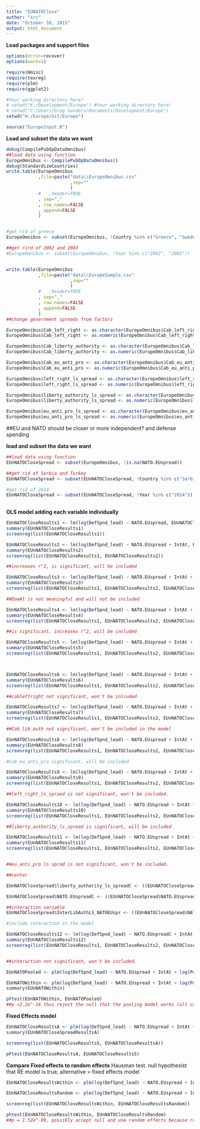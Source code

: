 ```yaml
---
title: "EUNATOClose"
author: "src"
date: "October 16, 2015"
output: html_document
---
```


**Load packages and support files**
```r
options(error=recover)
options(warn=1)

require(Hmisc)
require(texreg)
require(plm)
require(ggplot2)

#Your working directory here!
# setwd("K:/Development/Europe") #Your working directory here!
# setwd("C:/Users/Greg Sanders/Documents/Development/Europe")
setwd("H:/Europe/Git/Europe")

source("EuropeInput.R")

```


**Load and subset the data we want**
```r
debug(CompilePubOpDataOmnibus)
##load data using function
EuropeOmnibus <- CompilePubOpDataOmnibus()
debug(StandardizeCountries)
write.table(EuropeOmnibus
            ,file=paste("data\\EuropeOmnibus.csv"
                        ,sep=""
                        )
            #   ,header=TRUE
            , sep=","
            , row.names=FALSE
            , append=FALSE
            )


#get rid of greece
EuropeOmnibus <- subset(EuropeOmnibus, !Country %in% c("Greece", "Sweden","Russia","United States"))

##get rird of 2002 and 2003
#EuropeOmnibus <- subset(EuropeOmnibus, !Year %in% c("2002", "2003"))


write.table(EuropeOmnibus
            ,file=paste("data\\EuropeSample.csv"
                        ,sep=""
                        )
            #   ,header=TRUE
            , sep=","
            , row.names=FALSE
            , append=FALSE
            )
##change government spreads from factors

EuropeOmnibus$Cab_left_right <- as.character(EuropeOmnibus$Cab_left_right)
EuropeOmnibus$Cab_left_right <- as.numeric(EuropeOmnibus$Cab_left_right)

EuropeOmnibus$Cab_liberty_authority <- as.character(EuropeOmnibus$Cab_liberty_authority)
EuropeOmnibus$Cab_liberty_authority <- as.numeric(EuropeOmnibus$Cab_liberty_authority)

EuropeOmnibus$Cab_eu_anti_pro <- as.character(EuropeOmnibus$Cab_eu_anti_pro)
EuropeOmnibus$Cab_eu_anti_pro <- as.numeric(EuropeOmnibus$Cab_eu_anti_pro)

EuropeOmnibus$left_right_ls_spread <- as.character(EuropeOmnibus$left_right_ls_spread)
EuropeOmnibus$left_right_ls_spread <- as.numeric(EuropeOmnibus$left_right_ls_spread)

EuropeOmnibus$liberty_authority_ls_spread <- as.character(EuropeOmnibus$liberty_authority_ls_spread)
EuropeOmnibus$liberty_authority_ls_spread <- as.numeric(EuropeOmnibus$liberty_authority_ls_spread)

EuropeOmnibus$eu_anti_pro_ls_spread <- as.character(EuropeOmnibus$eu_anti_pro_ls_spread)
EuropeOmnibus$eu_anti_pro_ls_spread <- as.numeric(EuropeOmnibus$eu_anti_pro_ls_spread)

```




##EU and NATO should be closer or more independent? and defense spending


**load and subset the data we want**
```r

##load data using function
EUnNATOCloseSpread <- subset(EuropeOmnibus, !is.na(NATO.EUspread))

##get rid of Serbia and Turkey
EUnNATOCloseSpread <- subset(EUnNATOCloseSpread, !Country %in% c("Serbia", "Turkey"))

#get rid of 2014
EUnNATOCloseSpread <- subset(EUnNATOCloseSpread, !Year %in% c("2014"))
 

```



**OLS model adding each variable individually**
```r
EUnNATOCloseResults1 <- lm(log(DefSpnd_lead) ~ NATO.EUspread, EUnNATOCloseSpread) 
summary(EUnNATOCloseResults1)
screenreg(list(EUnNATOCloseResults1))

EUnNATOCloseResults2 <- lm(log(DefSpnd_lead) ~ NATO.EUspread + IntAt, EUnNATOCloseSpread)
summary(EUnNATOCloseResults2)
screenreg(list(EUnNATOCloseResults1, EUnNATOCloseResults2))

##increases r^2, is significant, will be included

EUnNATOCloseResults3 <- lm(log(DefSpnd_lead) ~ NATO.EUspread + IntAt + DomAt, EUnNATOCloseSpread)
summary(EUnNATOCloseResults3)
screenreg(list(EUnNATOCloseResults1, EUnNATOCloseResults2, EUnNATOCloseResults3))

##DomAt is not meaningful and will not be included

EUnNATOCloseResults4 <- lm(log(DefSpnd_lead) ~ NATO.EUspread + IntAt + log(Population), EUnNATOCloseSpread)
summary(EUnNATOCloseResults4)
screenreg(list(EUnNATOCloseResults1, EUnNATOCloseResults2, EUnNATOCloseResults4))

##is significant, increases r^2, will be included

EUnNATOCloseResults5 <- lm(log(DefSpnd_lead) ~ NATO.EUspread + IntAt + log(Population) + log(GDPpCap), EUnNATOCloseSpread)
summary(EUnNATOCloseResults5)
screenreg(list(EUnNATOCloseResults1, EUnNATOCloseResults2, EUnNATOCloseResults4, EUnNATOCloseResults5))



EUnNATOCloseResults6 <- lm(log(DefSpnd_lead) ~ NATO.EUspread + IntAt + log(Population) + log(GDPpCap) + Cab_left_right, EUnNATOCloseSpread)
summary(EUnNATOCloseResults6)
screenreg(list(EUnNATOCloseResults1, EUnNATOCloseResults2, EUnNATOCloseResults4, EUnNATOCloseResults5, EUnNATOCloseResults6))

##cableftright not significant, won't be inlcuded

EUnNATOCloseResults7 <- lm(log(DefSpnd_lead) ~ NATO.EUspread + IntAt + log(Population) + log(GDPpCap) + Cab_liberty_authority, EUnNATOCloseSpread)
summary(EUnNATOCloseResults7)
screenreg(list(EUnNATOCloseResults1, EUnNATOCloseResults2, EUnNATOCloseResults4, EUnNATOCloseResults5, EUnNATOCloseResults7))

##Cab_lib_auth not significant, won't be included in the model

EUnNATOCloseResults8 <- lm(log(DefSpnd_lead) ~ NATO.EUspread + IntAt + log(Population) + log(GDPpCap) + Cab_eu_anti_pro, EUnNATOCloseSpread)
summary(EUnNATOCloseResults8)
screenreg(list(EUnNATOCloseResults1, EUnNATOCloseResults2, EUnNATOCloseResults4, EUnNATOCloseResults5, EUnNATOCloseResults8))

#Cab_eu_anti_pro significant, will be included

EUnNATOCloseResults9 <- lm(log(DefSpnd_lead) ~ NATO.EUspread + IntAt + log(Population) + log(GDPpCap) + Cab_eu_anti_pro + left_right_ls_spread, EUnNATOCloseSpread)
summary(EUnNATOCloseResults9)
screenreg(list(EUnNATOCloseResults1, EUnNATOCloseResults2, EUnNATOCloseResults4, EUnNATOCloseResults5, EUnNATOCloseResults8, EUnNATOCloseResults9))

##left_right_ls_spraed is not significant, won't be included.

EUnNATOCloseResults10 <- lm(log(DefSpnd_lead) ~ NATO.EUspread + IntAt + log(Population) + log(GDPpCap) + Cab_eu_anti_pro + liberty_authority_ls_spread, EUnNATOCloseSpread)
summary(EUnNATOCloseResults10)
screenreg(list(EUnNATOCloseResults1, EUnNATOCloseResults2, EUnNATOCloseResults4, EUnNATOCloseResults5, EUnNATOCloseResults8, EUnNATOCloseResults10))

##liberty_authority_ls_spread is significant, will be included

EUnNATOCloseResults11 <- lm(log(DefSpnd_lead) ~ NATO.EUspread + IntAt + log(Population) + log(GDPpCap) + Cab_eu_anti_pro + liberty_authority_ls_spread + eu_anti_pro_ls_spread, EUnNATOCloseSpread)
summary(EUnNATOCloseResults11)
screenreg(list(EUnNATOCloseResults1, EUnNATOCloseResults2, EUnNATOCloseResults4, EUnNATOCloseResults5, EUnNATOCloseResults8, EUnNATOCloseResults10, EUnNATOCloseResults11))


##eu_anti_pro ls sprad is not significant, won't be included. 

```


``` r

##center

EUnNATOCloseSpread$liberty_authority_ls_spreadC <- ((EUnNATOCloseSpread$liberty_authority_ls_spread) - mean(EUnNATOCloseSpread$liberty_authority_ls_spread))

EUnNATOCloseSpread$NATO.EUspreadC <- ((EUnNATOCloseSpread$NATO.EUspread) - mean(EUnNATOCloseSpread$NATO.EUspread))

##interaction variable
EUnNATOCloseSpread$InterLibAuthLS_NATOEUspr <- ((EUnNATOCloseSpread$NATO.EUspreadC) * (EUnNATOCloseSpread$liberty_authority_ls_spreadC))

#include interaction in the model 

EUnNATOCloseResults12 <- lm(log(DefSpnd_lead) ~ NATO.EUspreadC + IntAt + log(Population) + log(GDPpCap) + Cab_eu_anti_pro + liberty_authority_ls_spreadC + InterLibAuthLS_NATOEUspr, EUnNATOCloseSpread)
summary(EUnNATOCloseResults12)
screenreg(list(EUnNATOCloseResults1, EUnNATOCloseResults2, EUnNATOCloseResults4, EUnNATOCloseResults5, EUnNATOCloseResults8, EUnNATOCloseResults10, EUnNATOCloseResults12))


##interaction not significant, won't be included. 


```


``` r

EUnNATOPooled <- plm(log(DefSpnd_lead) ~ NATO.EUspread + IntAt + log(Population) + log(GDPpCap) + Cab_eu_anti_pro + liberty_authority_ls_spread, data = EUnNATOCloseSpread, model = "pooling")

EUnNATOWithin <- plm(log(DefSpnd_lead) ~ NATO.EUspread + IntAt + log(Population) + log(GDPpCap) + Cab_eu_anti_pro + liberty_authority_ls_spread, data =  EUnNATOCloseSpread, model = "within")
summary(EUnNATOWithin)

pFtest(EUnNATOWithin, EUnNATOPooled)
##p <2.2e^-16 thus reject the null that the pooling model works (all coefficients for each country should be the same ever year)

```


**Fixed Effects model**
```r

EUnNATOCloseResultsA <- plm(log(DefSpnd_lead) ~ NATO.EUspread + IntAt + log(Population) + log(GDPpCap), EUnNATOCloseSpread + Cab_eu_anti_pro + liberty_authority_ls_spread, data=EUnNATOCloseSpread, index=c("Country", "Year"), model="within") 
summary(EUnNATOCloseSpreadResultsA)

screenreg(list(EUnNATOCloseResults5, EUnNATOCloseResultsA))

pFtest(EUnNATOCloseResultsA, EUnNATOCloseResults5)


```


**Compare Fixed effects to random effects** Hausman test. null hypothesist that RE model is true, alternative = fixed effects model
``` r

EUnNATOCloseResultsWithin <- plm(log(DefSpnd_lead) ~ NATO.EUspread + IntAt + log(Population) + log(GDPpCap) + Cab_eu_anti_pro + liberty_authority_ls_spread, data = NATOEssentialSpread, index=c("Country", "Year"), model="within") 

EUnNATOCloseResultsRandom <- plm(log(DefSpnd_lead) ~ NATO.EUspread + IntAt + log(Population) + log(GDPpCap) + Cab_eu_anti_pro + liberty_authority_ls_spread, data = NATOEssentialSpread, index=c("Country", "Year"), model="random")

screenreg(list(EUnNATOCloseResultsWithin, EUnNATOCloseResultsRandom))

phtest(EUnNATOCloseResultsWithin, EUnNATOCloseResultsRandom)
##p = 1.52e^-09, possibly accept null and use random effects because random effects yields better results..

```


